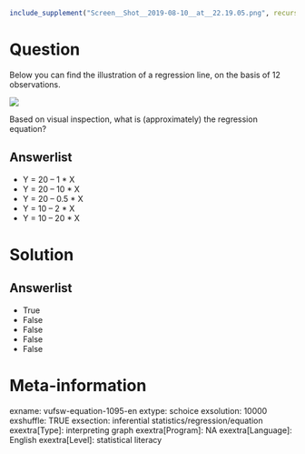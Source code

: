 ```r
include_supplement("Screen__Shot__2019-08-10__at__22.19.05.png", recursive = TRUE)
```

Question
========
Below you can find the illustration of a regression line, on the basis
of 12 observations.  
  
![](Screen__Shot__2019-08-10__at__22.19.05.png)
  
Based on visual inspection, what is (approximately) the regression
equation?

Answerlist
----------
* Y = 20 – 1 \* X
* Y = 20 – 10 \* X
* Y = 20 – 0.5 \* X
* Y = 10 – 2 \* X
* Y = 10 – 20 \* X

Solution
========








Answerlist
----------
* True
* False
* False
* False
* False

Meta-information
================
exname: vufsw-equation-1095-en
extype: schoice
exsolution: 10000
exshuffle: TRUE
exsection: inferential statistics/regression/equation
exextra[Type]: interpreting graph
exextra[Program]: NA
exextra[Language]: English
exextra[Level]: statistical literacy

